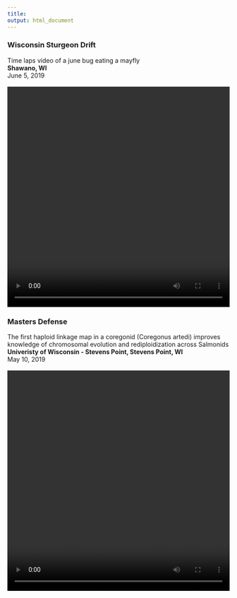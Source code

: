 ```yaml
---
title:
output: html_document
---
```


### __Wisconsin Sturgeon Drift__<br/>
Time laps video of a june bug eating a mayfly </br>
__Shawano, WI__<br/>
June 5, 2019   
<br/>
<video width=100% height="500" controls>
  <source src="pictures/62496104_874684099539510_5830227868588304594_n.mp4" type="video/mp4">
</video>


### __Masters Defense__<br/>
The first haploid linkage map in a coregonid (Coregonus artedi) improves knowledge of chromosomal evolution and rediploidization across Salmonids </br>
__Univeristy of Wisconsin - Stevens Point, Stevens Point, WI__<br/>
May 10, 2019   
<br/>
<video width=100% height="500" controls>
  <source src="masters_defense.mp4" type="video/mp4">
</video>